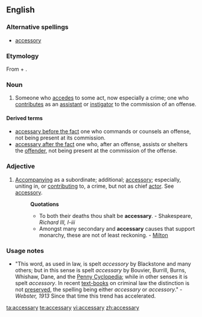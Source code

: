 ==English==

===Alternative spellings===
*[[accessory]]
===Etymology===
From {{term|access}} + {{term|-ary}}.

===Noun===
{{en-noun|accessar|ies}}

# {{legal}} Someone who [[accedes]] to some act, now especially a crime; one who [[contributes]] as an [[assistant]] or [[instigator]] to the commission of an offense.

====Derived terms====
*[[accessary before the fact]] {{legal}} one who commands or counsels an offense, not being present at its commission.
*[[accessary after the fact]] {{legal}} one who, after an offense, assists or shelters the [[offender]], not being present at the commission of the offense.

===Adjective===
{{en-adj}}

# {{legal}} [[accompany|Accompanying]] as a subordinate; additional; [[accessory]]; especially, uniting in, or [[contributing]] to, a crime, but not as chief [[actor]]. See [[accessory]].
#:'''Quotations'''
#:*To both their deaths thou shalt be '''accessary'''. - Shakespeare, ''Richard III, I-iii''
#:*Amongst many secondary and '''accessary''' causes that support monarchy, these are not of least reckoning. - [[Milton]]

===Usage notes===
*"This word, as used in law, is spelt ''accessory'' by Blackstone and many others; but in this sense is spelt ''accessary'' by Bouvier, Burrill, Burns, Whishaw, Dane, and the [[Penny Cyclopedia]]; while in other senses it is spelt ''accessory''. In recent [[text-books]] on criminal law the distinction is not [[preserved]], the spelling being either ''accessary'' or ''accessory''." - ''Webster, 1913''  Since that time this trend has accelerated.

[[ta:accessary]]
[[te:accessary]]
[[vi:accessary]]
[[zh:accessary]]